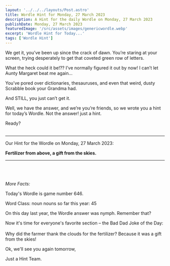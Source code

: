 ```yaml
---
layout: '../../../layouts/Post.astro'
title: Wordle Hint for Monday, 27 March 2023
description: A Hint for the daily Wordle on Monday, 27 March 2023
publishDate: Monday, 27 March 2023
featuredImage: '/src/assets/images/genericwordle.webp'
excerpt: 'Wordle Hint for Today...'
tags: ['Wordle Hint']
---
```


We get it, you’ve been up since the crack of dawn. You’re staring at your screen, trying desperately to get that coveted green row of letters. 

What the heck could it be!??
I’ve normally figured it out by now!
I can’t let Aunty Margaret beat me again… 

You’ve pored over dictionaries, thesauruses, and even that weird, dusty Scrabble book your Grandma had.

And STILL, you just can’t get it. 

Well, we have the answer, and we’re you’re friends, so we wrote you a hint for today’s Wordle.
Not the answer! just a hint. 

Ready?<br /><br />

----

Our Hint for the Wordle on Monday, 27 March 2023:

**Fertilizer from above, a gift from the skies.** 


----

<br /><br /><br />*More Facts:*

Today's Wordle is game number 646.

Word Class: noun nouns so far this year: 45 

On this day last year, the Wordle answer was nymph. Remember that? 

Now it's time for everyone's favorite section – the Bad Dad Joke of the Day:<br /><br />Why did the farmer thank the clouds for the fertilizer? Because it was a gift from the skies! 

Ok, we'll see you again tomorrow, 

Just a Hint Team.